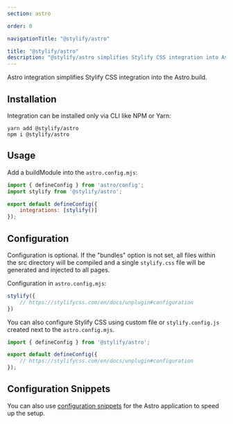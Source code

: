```yaml
---
section: astro

order: 0

navigationTitle: "@stylify/astro"

title: "@stylify/astro"
description: "@stylify/astro simplifies Stylify CSS integration into Astri.build."
---
```


Astro integration simplifies Stylify CSS integration into the Astro.build.

<StackBlitzLink link="stylify-astro-example" />

## Installation

Integration can be installed only via CLI like NPM or Yarn:
```
yarn add @stylify/astro
npm i @stylify/astro
```

## Usage

Add a buildModule into the `astro.config.mjs`:

```javascript
import { defineConfig } from 'astro/config';
import stylify from '@stylify/astro';

export default defineConfig({
	integrations: [stylify()]
});
```

## Configuration

Configuration is optional. If the "bundles" option is not set, all files within the src directory will be compiled and a single `stylify.css` file will be generated and injected to all pages.

Configuration in `astro.config.mjs`:
```javascript
stylify({
	// https://stylifycss.com/en/docs/unplugin#configuration
})
```

You can also configure Stylify CSS using custom file or `stylify.config.js` created next to the `astro.config.mjs`.

```javascript
import { defineConfig } from '@stylify/astro';

export default defineConfig({
	// https://stylifycss.com/en/docs/unplugin#configuration
});
```

## Configuration Snippets
You can also use [configuration snippets](/en/snippets/snippets/astro) for the Astro application to speed up the setup.

<WhereToNext packageName={null} />
